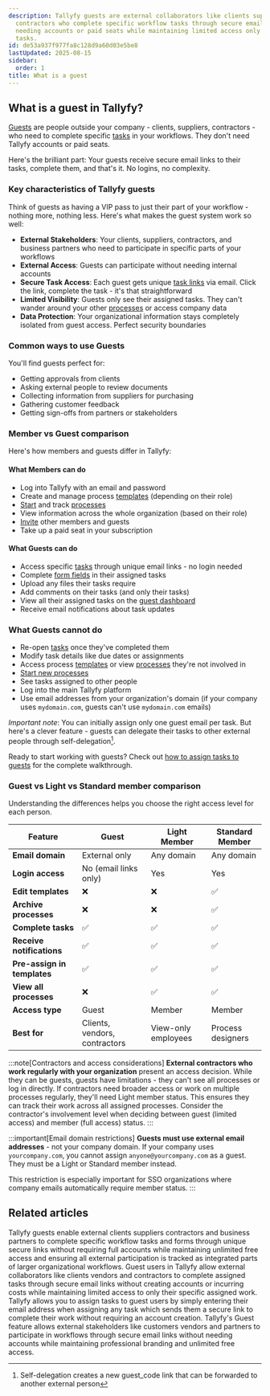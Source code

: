 ```yaml
---
description: Tallyfy guests are external collaborators like clients suppliers and
  contractors who complete specific workflow tasks through secure email links without
  needing accounts or paid seats while maintaining limited access only to their assigned
  tasks.
id: de53a937f977fa8c128d9a60d03e5be8
lastUpdated: 2025-08-15
sidebar:
  order: 1
title: What is a guest
---
```


## What is a guest in Tallyfy?

[Guests](/products/pro/documenting/guests/) are people outside your company - clients, suppliers, contractors - who need to complete specific [tasks](/products/pro/tracking-and-tasks/tasks/) in your workflows. They don't need Tallyfy accounts or paid seats.

Here's the brilliant part: Your guests receive secure email links to their tasks, complete them, and that's it. No logins, no complexity.

### Key characteristics of Tallyfy guests

Think of guests as having a VIP pass to just their part of your workflow - nothing more, nothing less. Here's what makes the guest system work so well:

- **External Stakeholders**: Your clients, suppliers, contractors, and business partners who need to participate in specific parts of your workflows
- **External Access**: Guests can participate without needing internal accounts
- **Secure Task Access**: Each guest gets unique [task links](/products/pro/documenting/guests/how-to-find-a-guest-task-link-in-tallyfy/) via email. Click the link, complete the task - it's that straightforward
- **Limited Visibility**: Guests only see their assigned tasks. They can't wander around your other [processes](/products/pro/tracking-and-tasks/processes/) or access company data
- **Data Protection**: Your organizational information stays completely isolated from guest access. Perfect security boundaries

### Common ways to use Guests

You'll find guests perfect for:
- Getting approvals from clients
- Asking external people to review documents
- Collecting information from suppliers for purchasing
- Gathering customer feedback
- Getting sign-offs from partners or stakeholders

### Member vs Guest comparison

Here's how members and guests differ in Tallyfy:

#### What Members can do
- Log into Tallyfy with an email and password
- Create and manage process [templates](/products/pro/documenting/templates/) (depending on their role)
- [Start](/products/pro/launching/) and track [processes](/products/pro/tracking-and-tasks/processes/)
- View information across the whole organization (based on their role)
- [Invite](/products/pro/documenting/members/how-to-invite-and-activate-members-on-tallyfy/) other members and guests
- Take up a paid seat in your subscription

#### What Guests can do
- Access specific [tasks](/products/pro/tracking-and-tasks/tasks/) through unique email links - no login needed
- Complete [form fields](/products/pro/tracking-and-tasks/tasks/what-are-form-fields-in-tallyfy/) in their assigned tasks
- Upload any files their tasks require
- Add comments on their tasks (and only their tasks)
- View all their assigned tasks on the [guest dashboard](/products/pro/documenting/guests/how-can-guests-monitor-their-processes-on-tallyfy/)
- Receive email notifications about task updates

### What Guests cannot do
- Re-open [tasks](/products/pro/tracking-and-tasks/tasks/) once they've completed them
- Modify task details like due dates or assignments
- Access process [templates](/products/pro/documenting/templates/) or view [processes](/products/pro/tracking-and-tasks/processes/) they're not involved in
- [Start new processes](/products/pro/launching/)
- See tasks assigned to other people
- Log into the main Tallyfy platform
- Use email addresses from your organization's domain (if your company uses `mydomain.com`, guests can't use `mydomain.com` emails)

*Important note*: You can initially assign only one guest email per task. But here's a clever feature - guests can delegate their tasks to other external people through self-delegation[^1].

Ready to start working with guests? Check out [how to assign tasks to guests](/products/pro/documenting/guests/how-can-i-assign-tasks-to-guest-users-in-tallyfy/) for the complete walkthrough.

### Guest vs Light vs Standard member comparison

Understanding the differences helps you choose the right access level for each person.

| Feature | Guest | Light Member | Standard Member |
|---------|--------|--------------|-----------------|
| **Email domain** | External only | Any domain | Any domain |
| **Login access** | No (email links only) | Yes | Yes |
| **Edit templates** | ❌ | ❌ | ✅ |
| **Archive processes** | ❌ | ❌ | ✅ |
| **Complete tasks** | ✅ | ✅ | ✅ |
| **Receive notifications** | ✅ | ✅ | ✅ |
| **Pre-assign in templates** | ✅ | ✅ | ✅ |
| **View all processes** | ❌ | ✅ | ✅ |
| **Access type** | Guest | Member | Member |
| **Best for** | Clients, vendors, contractors | View-only employees | Process designers |

:::note[Contractors and access considerations]
**External contractors who work regularly with your organization** present an access decision. While they can be guests, guests have limitations - they can't see all processes or log in directly. If contractors need broader access or work on multiple processes regularly, they'll need Light member status. This ensures they can track their work across all assigned processes. Consider the contractor's involvement level when deciding between guest (limited access) and member (full access) status.
:::

:::important[Email domain restrictions]
**Guests must use external email addresses** - not your company domain. If your company uses `yourcompany.com`, you cannot assign `anyone@yourcompany.com` as a guest. They must be a Light or Standard member instead.

This restriction is especially important for SSO organizations where company emails automatically require member status.
:::



[^1]: Self-delegation creates a new guest_code link that can be forwarded to another external person

## Related articles
<CardGrid>
<LinkTitleCard header="<b>Documenting > Guests</b>" href="/products/pro/documenting/guests/" > Tallyfy guests enable external clients suppliers contractors and business partners to complete specific workflow tasks and forms through unique secure links without requiring full accounts while maintaining unlimited free access and ensuring all external participation is tracked as integrated parts of larger organizational workflows. </LinkTitleCard>
<LinkTitleCard header="<b>Guests > Assigning guests</b>" href="/products/pro/documenting/guests/guest-user-guide/" > Guest users in Tallyfy allow external collaborators like clients vendors and contractors to complete assigned tasks through secure email links without creating accounts or incurring costs while maintaining limited access to only their specific assigned work. </LinkTitleCard>
<LinkTitleCard header="<b>Guests > Assign tasks to guests</b>" href="/products/pro/documenting/guests/how-can-i-assign-tasks-to-guest-users-in-tallyfy/" > Tallyfy allows you to assign tasks to guest users by simply entering their email address when assigning any task which sends them a secure link to complete their work without requiring an account creation. </LinkTitleCard>
<LinkTitleCard header="<b>Features > Customer facing</b>" href="/products/pro/tutorials/features/customer-facing/" > Tallyfy's Guest feature allows external stakeholders like customers vendors and partners to participate in workflows through secure email links without needing accounts while maintaining professional branding and unlimited free access. </LinkTitleCard>
</CardGrid>